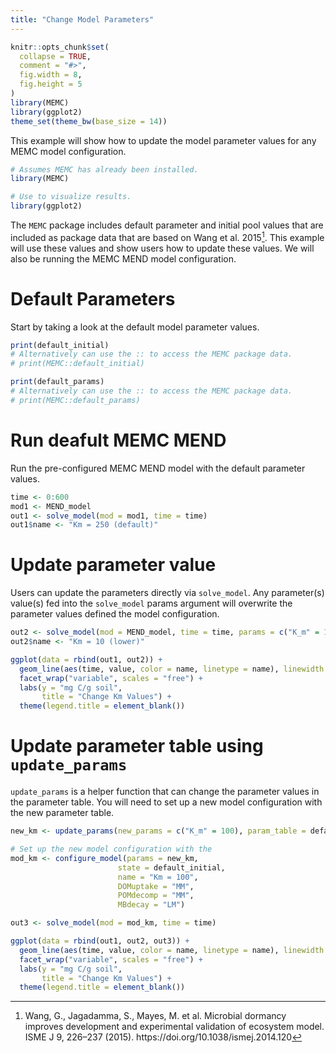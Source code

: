 ```yaml
---
title: "Change Model Parameters"
---
```


```r
knitr::opts_chunk$set(
  collapse = TRUE,
  comment = "#>", 
  fig.width = 8, 
  fig.height = 5
)
library(MEMC)
library(ggplot2)
theme_set(theme_bw(base_size = 14))
```

This example will show how to update the model parameter values for any MEMC model configuration. 


```r
# Assumes MEMC has already been installed. 
library(MEMC) 

# Use to visualize results.
library(ggplot2) 
```

The `MEMC` package includes default parameter and initial pool values that are included as package data that are based on Wang et al. 2015^[Wang, G., Jagadamma, S., Mayes, M. et al. Microbial dormancy improves development and experimental validation of ecosystem model. ISME J 9, 226–237 (2015). https://doi.org/10.1038/ismej.2014.120]. This example will use these values and show users how to update these values. We will also be running the MEMC MEND model configuration. \

# Default Parameters 

Start by taking a look at the default model parameter values. 

```r
print(default_initial)
# Alternatively can use the :: to access the MEMC package data. 
# print(MEMC::default_initial)
```


```r
print(default_params)
# Alternatively can use the :: to access the MEMC package data. 
# print(MEMC::default_params)
```

# Run deafult MEMC MEND 

Run the pre-configured MEMC MEND model with the default parameter values. 

```r
time <- 0:600 
mod1 <- MEND_model
out1 <- solve_model(mod = mod1, time = time)
out1$name <- "Km = 250 (default)"
```

# Update parameter value

Users can update the parameters directly via `solve_model`. Any parameter(s) value(s) fed into the `solve_model` params argument will overwrite the parameter values defined the model configuration.

```r
out2 <- solve_model(mod = MEND_model, time = time, params = c("K_m" = 10))
out2$name <- "Km = 10 (lower)"
```

```r
ggplot(data = rbind(out1, out2)) + 
  geom_line(aes(time, value, color = name, linetype = name), linewidth = 0.75) + 
  facet_wrap("variable", scales = "free") + 
  labs(y = "mg C/g soil", 
       title = "Change Km Values") +
  theme(legend.title = element_blank())
```

# Update parameter table using `update_params`

`update_params` is a helper function that can change the parameter values in the parameter table. You will need to set up a new model configuration with the new parameter table. 

```r
new_km <- update_params(new_params = c("K_m" = 100), param_table = default_params)

# Set up the new model configuration with the 
mod_km <- configure_model(params = new_km, 
                        state = default_initial,
                        name = "Km = 100", 
                        DOMuptake = "MM",
                        POMdecomp = "MM",
                        MBdecay = "LM")

out3 <- solve_model(mod = mod_km, time = time)
```



```r
ggplot(data = rbind(out1, out2, out3)) + 
  geom_line(aes(time, value, color = name, linetype = name), linewidth = 0.75) + 
  facet_wrap("variable", scales = "free") + 
  labs(y = "mg C/g soil", 
       title = "Change Km Values") +
  theme(legend.title = element_blank())
```